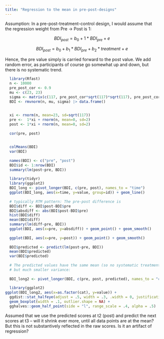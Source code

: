 ---
title: "Regression to the mean in pre-post-designs"
---



Assumption: In a pre-post-treatment-control design, I would assume that the regression weight from Pre -> Post is 1: 

$$BDI_{post} = b_0 + 1*BDI_{pre} + e$$

$$BDI_{post} = b_0 + b_1*BDI_{pre} + b_2*treatment + e$$

Hence, the pre value simply is carried forward to the post value. 
We add random error, as participants of course go somewhat up and down, but there is no systematic trend.

```{r}
  library(Rfast)
  n <- 10000
  pre_post_cor <- 0.9
  mu <- c(23, 23)
  sigma <- matrix(c(117, pre_post_cor*sqrt(117)*sqrt(117), pre_post_cor*sqrt(117)*sqrt(117), 117), nrow=2, byrow=TRUE)
  BDI <- rmvnorm(n, mu, sigma) |> data.frame()
  
  
  xi <- rnorm(n, mean=23, sd=sqrt(117))
  pre <-  1*xi + rnorm(n, mean=0, sd=2)
  post <- 1*xi + rnorm(n, mean=0, sd=2)
  
  cor(pre, post)
  
  
  colMeans(BDI)
  var(BDI)
  
  names(BDI) <- c("pre", "post")
  BDI$id <- 1:nrow(BDI)
  summary(lm(post~pre, BDI))
  
  library(tidyr)
  library(ggplot2)
  BDI_long <- pivot_longer(BDI, c(pre, post), names_to = "time")
  ggplot(BDI_long, aes(x=time, y=value, group=id)) + geom_line()
  
  # typically RTM pattern: The pre-post difference is
  BDI$diff <- BDI$post-BDI$pre
  BDI$absdiff <- abs(BDI$post-BDI$pre)
  hist(BDI$diff)
  mean(BDI$diff)
  summary(lm(diff~pre, BDI))
  ggplot(BDI, aes(x=pre, y=absdiff)) + geom_point() + geom_smooth()
  
  ggplot(BDI, aes(x=pre, y=post)) + geom_point() + geom_smooth()
  
  BDI$predicted <- predict(lm(post~pre, BDI))
  mean(BDI$predicted)
  var(BDI$predicted)
  
  # The predicted values have the same mean (so no systematic treatment effect, as expected)
  # but much smaller variance:
  
  BDI_long2 <- pivot_longer(BDI, c(pre, post, predicted), names_to = "cat")
  
  library(ggplot2)
ggplot(BDI_long2, aes(x=as.factor(cat), y=value)) + 
  ggdist::stat_halfeye(adjust = .5, width = .3, .width = 0, justification = -.3, point_colour = NA) + 
  geom_boxplot(width = .1, outlier.shape = NA) +
  gghalves::geom_half_point(side = "l", range_scale = .4, alpha = .5)
```

Assumed that we use the predicted scores at t2 (post) and predict the next scores at t3 -- will it shrink ever more, until all data points are at the mean?
But this is not substantively reflected in the raw scores. Is it an artifact of regression?
